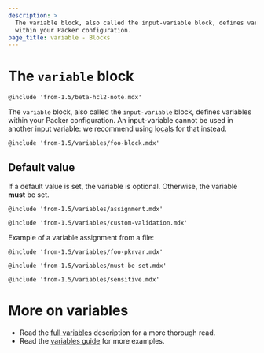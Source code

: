 ```yaml
---
description: >
  The variable block, also called the input-variable block, defines variables
  within your Packer configuration.
page_title: variable - Blocks
---
```


# The `variable` block

`@include 'from-1.5/beta-hcl2-note.mdx'`

The `variable` block, also called the `input-variable` block, defines variables
within your Packer configuration. An input-variable cannot be used in another
input variable: we recommend using [locals](/packer/docs/templates/hcl_templates/blocks/locals) for that instead.

`@include 'from-1.5/variables/foo-block.mdx'`

## Default value

If a default value is set, the variable is optional. Otherwise, the variable
**must** be set.

`@include 'from-1.5/variables/assignment.mdx'`

`@include 'from-1.5/variables/custom-validation.mdx'`

Example of a variable assignment from a file:

`@include 'from-1.5/variables/foo-pkrvar.mdx'`

`@include 'from-1.5/variables/must-be-set.mdx'`

`@include 'from-1.5/variables/sensitive.mdx'`

# More on variables

- Read the [full variables](/packer/docs/templates/hcl_templates/variables) description for a more
  thorough read.
- Read the [variables guide](/packer/guides/hcl/variables) for more examples.
